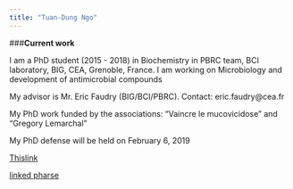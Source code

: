 ```yaml
---
title: "Tuan-Dung Ngo"
---
```



###**Current work**

I am a PhD student (2015 - 2018) in Biochemistry in PBRC team, BCI laboratory, BIG, CEA, Grenoble, France. I am working on Microbiology and development of antimicrobial compounds    

My advisor is Mr. Eric Faudry (BIG/BCI/PBRC). Contact: eric.faudry@cea.fr  

My PhD work funded by the associations: "Vaincre le mucovicidose" and "Gregory Lemarchal"  

My PhD defense will be held on February 6, 2019  

[Thislink](#www.google.com)

[linked pharse](google.com)